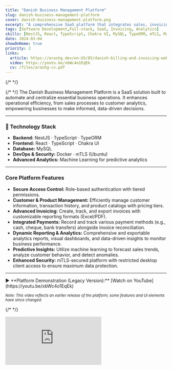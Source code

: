 ```yaml
---
title: "Danish Business Management Platform"
slug: danish-business-management-platform
cover: danish-business-management-platform.png
excerpt: "A comprehensive SaaS platform that integrates sales, invoicing, customer management, analytics, and advanced reporting to optimize business processes and decision-making."
tags: [Software Development,Full-stack, SaaS, Invoicing, Analytics]
skills: [NestJS, React, TypeScript, Chakra UI, MySQL, TypeORM, mTLS, Machine Learning, Docker]
date: 2024-03-04
showOnHome: true
priority: 2
links:
  article: https://arashg.dev/en-US/85/danish-billing-and-invoicing-web-application-screenshots
  video: https://youtu.be/xbWc4o1EqEk
  cv: /files/arashg-cv.pdf
---
```


<div className="max-w-5xl mx-auto space-y-12 py-12">

{/* <!-- Cover / Home Dashboard --> */}
  <div className="relative w-full aspect-[16/9] cursor-zoom-in">
  <ZoomImage src="/danish-bm/business-management-platform-01.png" alt="Business Management Platform" fill />

  </div>
  

{/* <!-- Introduction --> */}
The Danish Business Management Platform is a SaaS solution built to automate and centralize essential business operations. It enhances operational efficiency, from sales processes to customer analytics, empowering businesses to make informed, data-driven decisions.

---
### 🔧 Technology Stack

- **Backend:** NestJS · TypeScript · TypeORM
- **Frontend:** React · TypeScript · Chakra UI
- **Database:** MySQL
- **DevOps & Security:** Docker · mTLS (Ubuntu)
- **Advanced Analytics:** Machine Learning for predictive analytics

---



### Core Platform Features

- **Secure Access Control:** Role-based authentication with tiered permissions.
- **Customer & Product Management:** Efficiently manage customer information, transaction history, and product catalogs with pricing tiers.
- **Advanced Invoicing:** Create, track, and export invoices with customizable reporting formats (Excel/PDF).
- **Integrated Payments:** Record and track various payment methods (e.g., cash, cheque, bank transfers) alongside invoice reconciliation.
- **Dynamic Reporting & Analytics:** Comprehensive and exportable analytics reports, visual dashboards, and data-driven insights to monitor business performance.
- **Predictive Insights:** Utilize machine learning to forecast sales trends, analyze customer behavior, and detect anomalies.
- **Enhanced Security:** mTLS-secured platform with restricted desktop client access to ensure maximum data protection.

---
<div className="space-y-0.5">
  ▶️ **Platform Demonstration (Legacy Version):** [Watch on YouTube](https://youtu.be/xbWc4o1EqEk)  

  <small><em>Note: This video reflects an earlier release of the platform; some features and UI elements have since changed.</em></small>
</div>

{/* <!-- YouTube Demo --> */}
<div className="relative pt-[56.25%]">
  <iframe
    className="absolute top-0 left-0 w-full h-full rounded-2xl shadow-lg"
    src="https://www.youtube.com/embed/xbWc4o1EqEk"
    title="Danish Business Management Platform Demo"
    frameBorder="0"
    allow="accelerometer; autoplay; clipboard-write; encrypted-media; gyroscope; picture-in-picture"
    allowFullScreen
  />
</div>

---
</div>

### 📸 Screenshots

<div className="grid grid-cols-1 md:grid-cols-2 gap-6">
  {[
    'business-management-platform-02.png',
    'business-management-platform-03.png',
    'business-management-platform-04.png',
    'business-management-platform-05.png',
    'business-management-platform-06.png',
    'business-management-platform-07.png',
    'business-management-platform-08png.png',
    'business-management-platform-09.png'
  ].map((file) => (
      <div key={file} className="relative w-full aspect-[16/9] cursor-zoom-in">
        <ZoomImage
          key={file}
          src={`/danish-bm/${file}`}
          alt={file.replace(/-/g, ' ').replace('.png','')}
          fill={"true"}
          style={{ objectFit: 'cover' }}
          className="rounded-2xl shadow-lg"
        />
      </div>
  ))}
</div>

---


